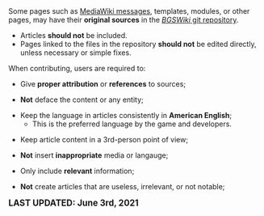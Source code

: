 <center>
<br />
<noinclude>{{RulesAndPoliciesNavigation}}</noinclude>

{{FrameSquare|color = db0f4d|content = The '''contribution policy''' is a set of standards that '''ALL''' users must comply to while on the Bubble Gum Simulator Wiki.<br />
[https://www.fandom.com/terms-of-use Fandom's Terms of Use] applies '''''globally'''''.}}
</center>

Some pages such as [[Help:System_messages|MediaWiki messages]], templates, modules, or other pages, may have their '''original sources''' in the [https://github.com/RumbleWikis/BGSWiki ''BGSWiki'' git repository]. 
* Articles '''should not''' be included.
* Pages linked to the files in the repository '''should not''' be edited directly, unless necessary or simple fixes.

When contributing, users are required to:
* Give '''proper attribution''' or  '''references''' to sources;

* '''Not''' deface the content or any entity;

* Keep the language in articles consistently in '''American English''';
** This is the preferred language by the game and developers.

* Keep article content in a 3rd-person point of view;

* '''Not''' insert '''inappropriate''' media or langauge;

* Only include '''relevant''' information;

* '''Not''' create articles that are useless, irrelevant, or not notable;

<big>'''LAST UPDATED: June 3rd, 2021'''</big>


